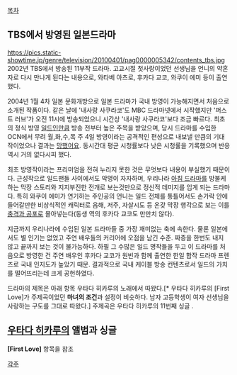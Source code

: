 [[목차]]
== TBS에서 방영된 일본드라마 ==
https://pics.static-showtime.jp/genre/television/20100401/pag0000005342/contents_tbs.jpg
2002년 TBS에서 방송된 11부작 드라마. 고교시절 첫사랑이었던 선생님을 언니의 약혼자로 다시 만나게 된다는 내용으로, 와타베 아츠로, 후카다 교코, 와쿠이 에미 등이 출연했다. 

2004년 1월 4차 일본 문화개방으로 일본 드라마가 국내 방영이 가능해지면서 처음으로 소개된 작품이다. 같은 날에 '내사랑 사쿠라코'도 MBC 드라마넷에서 시작했지만 '퍼스트 러브'가 오전 11시에 방송되었으니 시간상 '내사랑 사쿠라코'보다 조금 빠르다. 최초의 정식 방영 [[일드]]인만큼 방송 전부터 높은 주목을 받았으며, 당시 드라마를 수입한 OCN에서 무려 월,화,수,목 주 4일 방영이라는 공격적인 편성으로 내보낼 만큼의 기대작이었으나 결과는 [[망했어요]]. 동시간대 평균 시청률보다 낮은 시청률을 기록했으며 반응 역시 거의 없다시피 했다. 

최초 방영작이라는 프리미엄을 전혀 누리지 못한 것은 무엇보다 내용이 부실했기 때문이다. 근성작으로 일드팬들 사이에서도 악명이 자자하며, 우리나라 [[아침 드라마]]를 방불케 하는 막장 스토리와 지지부진한 전개로 보는것만으로 정신적 데미지를 입게 되는 드라마다. 특히 와쿠이 에미가 연기하는 주인공의 언니는 일드 전체를 통틀어서도 손가락 안에 들어갈만한 비상식적인 캐릭터로 음해, 저주, 자살시도 등 온갖 막장 행각으로 보는 이를 [[충격과 공포]]로 몰아넣는다(동생 역의 후카다 교코도 만만치 않다). 

지금까지 우리나라에 수입된 일본 드라마들 중 가장 재미없는 축에 속한다. 물론 일본에서도 별 인기는 없었고 주연 배우들의 커리어에 오점을 남긴 수준. 짜증을 한번도 내지 않고 끝까지 보는 것이 불가능하다. 하필 그 수많은 일드 명작들을 두고 이 드라마를 처음으로 방영한 건 주연 배우인 후카다 교코가 원빈과 함께 출연한 한일 합작 드라마 프렌즈로 국내 인지도가 높았기 때문. 결과적으로 국내 케이블 방송 컨텐츠로서 일드의 가치를 떨어뜨리는데 크게 공헌하였다.

드라마의 제목은 아래 항목 우타다 히카루의 노래에서 따왔다.[* 우타다 히카루의 [First Love]가 주제곡이었던 '''마녀의 조건'''과 설정이 비슷하다. 남자 고등학생이 여자 선생님을 사랑하는 구도를 그대로 따왔다.] 주제곡은 우타다 히카루의 11번째 싱글 <SAKURAドロップス>.

== [[우타다 히카루]]의 앨범과 싱글 ==
'''[First Love]''' 항목을 참조

[[각주]]
